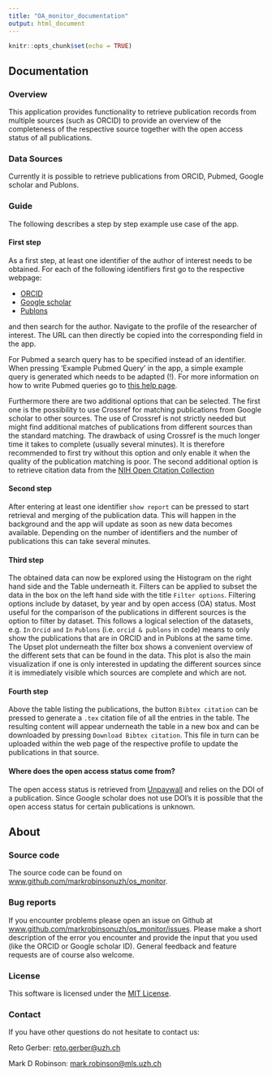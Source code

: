 ```yaml
---
title: "OA_monitor_documentation"
output: html_document
---
```


```r
knitr::opts_chunk$set(echo = TRUE)
```

## Documentation

### Overview

This application provides functionality to retrieve publication records from 
multiple sources (such as ORCID) to provide an overview of the completeness of the respective source
together with the open access status of all publications.

### Data Sources

Currently it is possible to retrieve publications from ORCID, Pubmed, Google scholar and
Publons. 

### Guide 

The following describes a step by step example use case of the app.

#### First step

As a first step, at least one identifier of the author of interest needs to be obtained. 
For each of the following identifiers first go to the respective webpage:

* [ORCID](https://orcid.org/)
* [Google scholar](https://scholar.google.com/)
* [Publons](https://publons.com/search/)

and then search for the author. Navigate to the profile of the researcher 
of interest. The URL can then directly be copied into the corresponding field in the app.

For Pubmed a search query has to be specified instead of an identifier. When pressing
'Example Pubmed Query' in the app, a simple example query is generated which needs to 
be adapted (!). For more information on how to write Pubmed queries go to [this help page](https://www.ncbi.nlm.nih.gov/books/NBK3827/#pubmedhelp.How_do_I_search_by_author).

Furthermore there are two additional options that can be selected. The first one is
the possibility to use Crossref for matching publications from Google scholar to other
sources. The use of Crossref is not strictly needed but might find additional matches of publications
from different sources than the standard matching. The drawback of using Crossref is the much longer time it
takes to complete (usually several minutes). It is therefore recommended to first try without
this option and only enable it when the quality of the publication matching is poor.
The second additional option is to retrieve citation data from the [NIH Open Citation Collection](https://icite.od.nih.gov/)

#### Second step

After entering at least one identifier `show report` can be pressed to start retrieval
and merging of the publication data. This will happen in the background and the
app will update as soon as new data becomes available. Depending on the number
of identifiers and the number of publications this can take several minutes.

#### Third step

The obtained data can now be explored using the Histogram on the right hand side and the Table underneath it.
Filters can be applied to subset the data in the box on the left hand side with the title `Filter options`. 
Filtering options include by dataset, by year and by open access (OA) status. Most useful
for the comparison of the publications in different sources is the option to filter by dataset. 
This follows a logical selection of the datasets, e.g. `In` `Orcid` `and` `In` `Publons` 
(i.e. `orcid & publons` in code) means to only show the publications that are in ORCID and 
in Publons at the same time. The Upset plot underneath the filter box shows a 
convenient overview of the different sets that can be found in the data. This plot
is also the main visualization if one is only interested in updating the different sources
since it is immediately visible which sources are complete and which are not.

#### Fourth step

Above the table listing the publications, the button `Bibtex citation` can be pressed to generate a `.tex` citation file
of all the entries in the table. The resulting content will appear underneath the table in a new box and can be downloaded by pressing
`Download Bibtex citation`. This file in turn can be uploaded within the web page of the respective
profile to update the publications in that source.



#### Where does the open access status come from?

The open access status is retrieved from [Unpaywall](https://unpaywall.org/) and 
relies on the DOI of a publication. Since Google scholar does not use DOI's it is possible that
the open access status for certain publications is unknown.


## About
### Source code

The source code can be found on [www.github.com/markrobinsonuzh/os_monitor](https://github.com/markrobinsonuzh/os_monitor).

### Bug reports

If you encounter problems please open an issue on Github at [www.github.com/markrobinsonuzh/os_monitor/issues](https://github.com/markrobinsonuzh/os_monitor/issues).
Please make a short description of the error you encounter and provide the input that you used (like the ORCID or Google scholar ID). General feedback and feature requests are of course also welcome.

### License

This software is licensed under the [MIT License](https://github.com/markrobinsonuzh/os_monitor/blob/master/LICENSE).

### Contact

If you have other questions do not hesitate to contact us:

Reto Gerber: [reto.gerber@uzh.ch](mailto:reto.gerber@uzh.ch)

Mark D Robinson: [mark.robinson@mls.uzh.ch](mailto:mark.robinson@mls.uzh.ch)